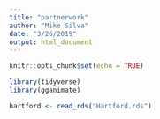 ```yaml
---
title: "partnerwork"
author: "Mike Silva"
date: "3/26/2019"
output: html_document
---
```


```r
knitr::opts_chunk$set(echo = TRUE)

library(tidyverse)
library(gganimate)
```

```r
hartford <- read_rds("Hartford.rds")
```

